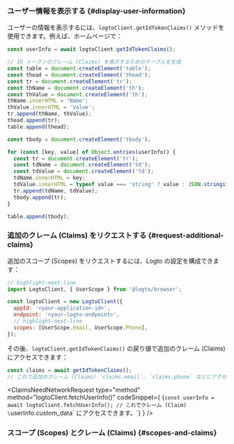 

### ユーザー情報を表示する \{#display-user-information}

ユーザーの情報を表示するには、`logtoClient.getIdTokenClaims()` メソッドを使用できます。例えば、ホームページで：

```js title="Home.js"
const userInfo = await logtoClient.getIdTokenClaims();

// ID トークンのクレーム (Claims) を表示するためのテーブルを生成
const table = document.createElement('table');
const thead = document.createElement('thead');
const tr = document.createElement('tr');
const thName = document.createElement('th');
const thValue = document.createElement('th');
thName.innerHTML = 'Name';
thValue.innerHTML = 'Value';
tr.append(thName, thValue);
thead.append(tr);
table.append(thead);

const tbody = document.createElement('tbody');

for (const [key, value] of Object.entries(userInfo)) {
  const tr = document.createElement('tr');
  const tdName = document.createElement('td');
  const tdValue = document.createElement('td');
  tdName.innerHTML = key;
  tdValue.innerHTML = typeof value === 'string' ? value : JSON.stringify(value);
  tr.append(tdName, tdValue);
  tbody.append(tr);
}

table.append(tbody);
```

### 追加のクレーム (Claims) をリクエストする \{#request-additional-claims}

<FindUserInfoMissing method="getIdTokenClaims()" />

<ScopesAndClaimsIntroduction />

追加のスコープ (Scopes) をリクエストするには、Logto の設定を構成できます：

```js title="index.js"
// highlight-next-line
import LogtoClient, { UserScope } from '@logto/browser';

const logtoClient = new LogtoClient({
  appId: '<your-application-id>',
  endpoint: '<your-logto-endpoint>',
  // highlight-next-line
  scopes: [UserScope.Email, UserScope.Phone],
});
```

その後、`logtoClient.getIdTokenClaims()` の戻り値で追加のクレーム (Claims) にアクセスできます：

```ts
const claims = await getIdTokenClaims();
// これで追加のクレーム (Claims) `claims.email`, `claims.phone` などにアクセスできます。
```

<ClaimsNeedNetworkRequest
  type="method"
  method="logtoClient.fetchUserInfo()"
  codeSnippet={
    <CodeBlock language="js">{`const userInfo = await logtoClient.fetchUserInfo();
// これでクレーム (Claim) \`userInfo.custom_data\` にアクセスできます。`}</CodeBlock>
  }
/>

### スコープ (Scopes) とクレーム (Claims) \{#scopes-and-claims}

<ScopesAndClaims />
